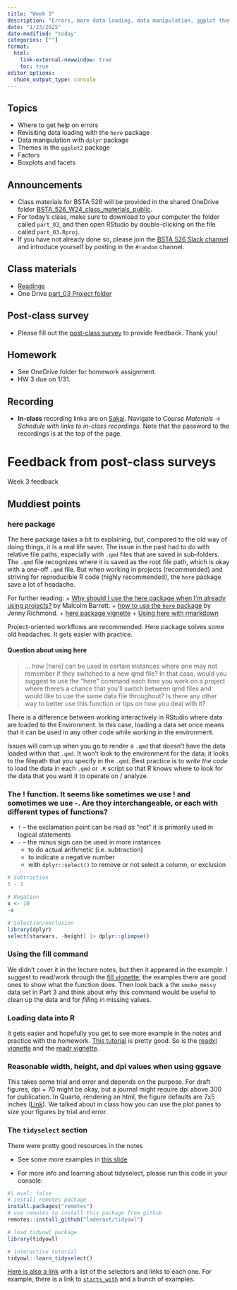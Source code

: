 ```yaml
---
title: "Week 3"
description: "Errors, more data loading, data manipulation, ggplot themes, factors"
date: "1/23/2025"
date-modified: "today"
categories: [""]
format: 
  html:
    link-external-newwindow: true
    toc: true
editor_options: 
  chunk_output_type: console
---
```



## Topics

* Where to get help on errors
* Revisiting data loading with the `here` package
* Data manipulation with `dplyr` package
* Themes in the `ggplot2` package
* Factors
* Boxplots and facets


## Announcements

* Class materials for BSTA 526 will be provided in the shared OneDrive folder [BSTA_526_W24_class_materials_public](https://ohsuitg-my.sharepoint.com/:f:/g/personal/niederha_ohsu_edu/EvZ5qnesTopKqFWN2_hqEsYBLKZmJDjVxrPCbQOpvAIYSg?e=RDggRF). 
* For today's class, make sure to download to your computer the folder called `part_03`, and then open RStudio by double-clicking on the file called `part_03.Rproj`.
* If you have not already done so, please join the [BSTA 526 Slack channel](https://join.slack.com/t/bsta526w25/shared_invite/zt-2x4jl264g-KV9YvPTAqKWuEBB1gE10BA) and introduce yourself by posting in the `#random` channel.


## Class materials

* [Readings](../readings/03-reading.qmd)
* One Drive [part_03 Project folder](https://ohsuitg-my.sharepoint.com/:f:/g/personal/niederha_ohsu_edu/EvZ5qnesTopKqFWN2_hqEsYBLKZmJDjVxrPCbQOpvAIYSg?e=RDggRF)

## Post-class survey

* Please fill out the [post-class survey](https://ohsu.ca1.qualtrics.com/jfe/form/SV_dhbhugCU2UnjYOi) to provide feedback. Thank you!

## Homework

* See OneDrive folder for homework assignment.
* HW 3 due on 1/31.

## Recording

* __In-class__ recording links are on [Sakai](https://sakai.ohsu.edu/portal/site/BSTA-526-1-AX-W24/tool/a973f2a2-ea06-4734-aab7-a066c5573ca6/ShowPage?returnView=&studentItemId=0&backPath=&bltiAppStores=false&errorMessage=&clearAttr=&messageId=&source=&title=&newTopLevel=false&sendingPage=190949&postedComment=false&addBefore=&itemId=5172228&path=push&topicId=&addTool=-1&recheck=&id=&forumId=). Navigate to _Course Materials_ -> _Schedule with links to in-class recordings_. Note that the password to the recordings is at the top of the page. 


# Feedback from post-class surveys

Week 3 feedback

## Muddiest points

### here package

The here package takes a bit to explaining, but, compared to the old way of doing things, it is a real life saver. The issue in the past had to do with relative file paths, especially with `.qmd` files that are saved in sub-folders. The `.qmd` file recognizes where it is saved as the root file path, which is okay with a one-off `.qmd` file. But when working in projects (recommended) and striving for reproducible R code (highly recommended), the `here` package save a lot of headache.

For further reading:
+ [Why should I use the here package when I'm already using projects?](https://malco.io/articles/2018-11-05-why-should-i-use-the-here-package-when-i-m-already-using-projects) by Malcolm Barrett.
+ [how to use the `here` package](http://jenrichmond.rbind.io/post/how-to-use-the-here-package/) by Jenny Richmond.
+ [here package vignette](https://here.r-lib.org/articles/here.html)
+ [Using here with rmarkdown](https://cran.r-project.org/web/packages/here/vignettes/rmarkdown.html)

Project-oriented workflows are recommended. Here package solves some old headaches. It gets easier with practice.

####  Question about using here

> ... how [here] can be used in certain instances where one may not remember if they switched to a new qmd file? In that case, would you suggest to use the "here" command each time you work on a project where there's a chance that you'll switch between qmd files and would like to use the same data file throughout? Is there any other way to better use this function or tips on how you deal with it?

There is a difference between working interactively in RStudio where data are loaded to the Environment. In this case, loading a data set once means that it can be used in any other code while working in the environment.

Issues will com up when you go to render a `.qmd` that doesn't have the data loaded within that `.qmd`. It won't look to the environment for the data; it looks to the filepath that you specify in the `.qmd`. Best practice is to *write the code* to load the data in each `.qmd` or `.R` script so that R knows where to look for the data that you want it to operate on / analyze.

### The ! function. It seems like sometimes we use ! and sometimes we use -. Are they interchangeable, or each with different types of functions?

+ `!` -- the exclamation point can be read as "not" it is primarily used in logical statements
+ `-` -- the minus sign can be used in more instances
  - to do actual arithmetic (i.e. subtraction)
  - to indicate a negative number
  - with `dplyr::select()` to remove or not select a column, or exclusion
  
```r

# Subtraction
5 - 3

# Negation
x <- 10
-x

# Selection/exclusion
library(dplyr)
select(starwars, -height) |> dplyr::glimpse()

```
  

### Using the fill command

We didn't cover it in the lecture notes, but then it appeared in the example. I suggest to read/work through the [fill vignette](https://tidyr.tidyverse.org/reference/fill.html); the examples there are good ones to show what the function does. Then look back a the `smoke_messy` data set in Part 3 and think about why this command would be useful to clean up the data and for *fill*ing in missing values.

### Loading data into R 

It gets easier and hopefully you get to see more example in the notes and practice with the homework. [This tutorial](http://www.sthda.com/english/wiki/importing-data-into-r) is pretty good. So is the [readxl vignette](https://readxl.tidyverse.org/) and the [readr vignette](https://readr.tidyverse.org/).


### Reasonable width, height, and dpi values when using ggsave

This takes some trial and error and depends on the purpose. For draft figures, dpi = 70 might be okay, but a journal might require dpi above 300 for publication. In Quarto, rendering an html, the figure defaults are 7x5 inches ([Link](https://quarto.org/docs/computations/execution-options.html)). We talked about in class how you can use the plot panes to size your figures by trial and error.


### The `tidyselect` section

There were pretty good resources in the notes

+ See some more examples in [this slide](https://jminnier-berd-r-courses.netlify.app/02-data-wrangling-tidyverse/02_data_wrangling_slides_part1.html#32)

+ For more info and learning about tidyselect, please run this code in your console:

```r
#| eval: false
# install remotes package
install.packages("remotes")
# use remotes to install this package from github
remotes::install_github("laderast/tidyowl")

# load tidyowl package
library(tidyowl)

# interactive tutorial
tidyowl::learn_tidyselect()
```


[Here is also a link](https://dplyr.tidyverse.org/reference/dplyr_tidy_select.html) with a list of the selectors and links to each one. For example, there is a link to [`starts_with`](https://tidyselect.r-lib.org/reference/starts_with.html) and a bunch of examples.


